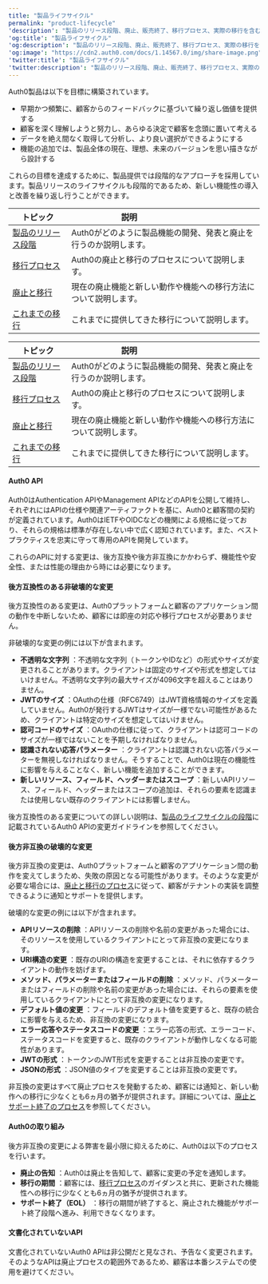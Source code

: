 ```yaml
---
title: "製品ライフサイクル"
permalink: "product-lifecycle"
'description': "製品のリリース段階、廃止、販売終了、移行プロセス、実際の移行を含む、Auth0の製品ライフサイクルについて説明します。"
'og:title': "製品ライフサイクル"
'og:description': "製品のリリース段階、廃止、販売終了、移行プロセス、実際の移行を含む、Auth0の製品ライフサイクルについて説明します。"
'og:image': "https://cdn2.auth0.com/docs/1.14567.0/img/share-image.png"
'twitter:title': "製品ライフサイクル"
'twitter:description': "製品のリリース段階、廃止、販売終了、移行プロセス、実際の移行を含む、Auth0の製品ライフサイクルについて説明します。"
---
```


Auth0製品は以下を目標に構築されています。

* 早期かつ頻繁に、顧客からのフィードバックに基づいて繰り返し価値を提供する
* 顧客を深く理解しようと努力し、あらゆる決定で顧客を念頭に置いて考える
* データを絶え間なく取得して分析し、より良い選択ができるようにする
* 機能の追加では、製品全体の現在、理想、未来のバージョンを思い描きながら設計する

これらの目標を達成するために、製品提供では段階的なアプローチを採用しています。製品リリースのライフサイクルも段階的であるため、新しい機能性の導入と改善を繰り返し行うことができます。

<table class="table"><thead>
<tr>
<th><strong>トピック</strong></th>
<th><strong>説明</strong>                                </th>
</tr>
</thead>
<tbody>
<tr>
<td><a href="/docs/ja-jp/product-lifecycle/product-release-stages">製品のリリース段階</a></td>
<td>Auth0がどのように製品機能の開発、発表と廃止を行うのか説明します。</td>
</tr>
<tr>
<td><a href="/docs/ja-jp/product-lifecycle/migration-process">移行プロセス</a></td>
<td>Auth0の廃止と移行のプロセスについて説明します。</td>
</tr>
<tr>
<td><a href="/docs/ja-jp/product-lifecycle/deprecations-and-migrations">廃止と移行</a></td>
<td>現在の廃止機能と新しい動作や機能への移行方法について説明します。</td>
</tr>
<tr>
<td><a href="/docs/ja-jp/product-lifecycle/past-migrations">これまでの移行</a></td>
<td>これまでに提供してきた移行について説明します。</td>
</tr>
</tbody>
</table>

<table class="table"><thead>
<tr>
<th><strong>トピック</strong></th>
<th><strong>説明</strong>                                </th>
</tr>
</thead>
<tbody>
<tr>
<td><a href="/docs/ja-jp/product-lifecycle/product-release-stages">製品のリリース段階</a></td>
<td>Auth0がどのように製品機能の開発、発表と廃止を行うのか説明します。</td>
</tr>
<tr>
<td><a href="/docs/ja-jp/product-lifecycle/migration-process">移行プロセス</a></td>
<td>Auth0の廃止と移行のプロセスについて説明します。</td>
</tr>
<tr>
<td><a href="/docs/ja-jp/product-lifecycle/deprecations-and-migrations">廃止と移行</a></td>
<td>現在の廃止機能と新しい動作や機能への移行方法について説明します。</td>
</tr>
<tr>
<td><a href="/docs/ja-jp/product-lifecycle/past-migrations">これまでの移行</a></td>
<td>これまでに提供してきた移行について説明します。</td>
</tr>
</tbody>
</table>

#### Auth0 API

Auth0はAuthentication APIや<Tooltip data-tooltip-id="react-containers-DefinitionTooltip-0" href="/docs/ja-jp/glossary?term=management-api" tip="Management API: 顧客が管理タスクを実行できるようにするための製品。" cta="用語集の表示">Management API</Tooltip>などのAPIを公開して維持し、それぞれにはAPIの仕様や関連アーティファクトを基に、Auth0と顧客間の契約が定義されています。Auth0はIETFやOIDCなどの機関による規格に従っており、それらの規格は標準が存在しない中で広く認知されています。また、ベストプラクティスを忠実に守って専用のAPIを開発しています。

これらのAPIに対する変更は、後方互換や後方非互換にかかわらず、機能性や安全性、または性能の理由から時には必要になります。

#### 後方互換性のある非破壊的な変更

後方互換性のある変更は、Auth0プラットフォームと顧客のアプリケーション間の動作を中断しないため、顧客には即座の対応や移行プロセスが必要ありません。

非破壊的な変更の例には以下が含まれます。

* **不透明な文字列** ：不透明な文字列（トークンやIDなど）の形式やサイズが変更されることがあります。クライアントは固定のサイズや形式を想定してはいけません。不透明な文字列の最大サイズが4096文字を超えることはありません。
* **<Tooltip data-tooltip-id="react-containers-DefinitionTooltip-3" href="/docs/ja-jp/glossary?term=json-web-token" tip="JSON Web Token（JWT）: 二者間のクレームを安全に表現するために使用される標準IDトークン形式（および多くの場合、アクセストークン形式）。" cta="用語集の表示">JWT</Tooltip>のサイズ** ：<Tooltip data-tooltip-id="react-containers-DefinitionTooltip-0" href="/docs/ja-jp/glossary?term=oath2" tip="OAuth 2.0: 認可プロトコルとワークフローを定義する認可フレームワーク。" cta="用語集の表示">OAuth</Tooltip>の仕様（RFC6749）はJWT資格情報のサイズを定義していません。Auth0が発行するJWTはサイズが一様でない可能性があるため、クライアントは特定のサイズを想定してはいけません。
* **認可コードのサイズ** ：OAuthの仕様に従って、クライアントは認可コードのサイズが一様ではないことを予期しなければなりません。
* **認識されない応答パラメーター** ：クライアントは認識されない応答パラメーターを無視しなければなりません。そうすることで、Auth0は現在の機能性に影響を与えることなく、新しい機能を追加することができます。
* **新しいリソース、フィールド、ヘッダーまたはスコープ** ：新しいAPIリソース、フィールド、ヘッダーまたはスコープの追加は、それらの要素を認識または使用しない既存のクライアントには影響しません。

後方互換性のある変更についての詳しい説明は、[製品のライフサイクルの段階](/docs/ja-jp/troubleshoot/product-lifecycle/product-release-stages)に記載されているAuth0 APIの変更ガイドラインを参照してください。

#### 後方非互換の破壊的な変更

後方非互換の変更は、Auth0プラットフォームと顧客のアプリケーション間の動作を変えてしまうため、失敗の原因となる可能性があります。そのような変更が必要な場合には、[廃止と移行のプロセス](/docs/ja-jp/troubleshoot/product-lifecycle/deprecations-and-migrations)に従って、顧客がテナントの実装を調整できるように通知とサポートを提供します。

破壊的な変更の例には以下が含まれます。

* **APIリソースの削除** ：APIリソースの削除や名前の変更があった場合には、そのリソースを使用しているクライアントにとって非互換の変更になります。
* **URI構造の変更** ：既存のURIの構造を変更することは、それに依存するクライアントの動作を妨げます。
* **メソッド、パラメーターまたはフィールドの削除** ：メソッド、パラメーターまたはフィールドの削除や名前の変更があった場合には、それらの要素を使用しているクライアントにとって非互換の変更になります。
* **デフォルト値の変更** ：フィールドのデフォルト値を変更すると、既存の統合に影響を与えるため、非互換の変更になります。
* **エラー応答やステータスコードの変更** ：エラー応答の形式、エラーコード、ステータスコードを変更すると、既存のクライアントが動作しなくなる可能性があります。
* **JWTの形式** ：トークンのJWT形式を変更することは非互換の変更です。
* **JSONの形式** ：JSON値のタイプを変更することは非互換の変更です。

非互換の変更はすべて廃止プロセスを発動するため、顧客には通知と、新しい動作への移行に少なくとも6ヵ月の猶予が提供されます。詳細については、[廃止とサポート終了のプロセス](/docs/ja-jp/troubleshoot/product-lifecycle/deprecations-and-migrations)を参照してください。

#### Auth0の取り組み

後方非互換の変更による弊害を最小限に抑えるために、Auth0は以下のプロセスを行います。

* **廃止の告知** ：Auth0は廃止を告知して、顧客に変更の予定を通知します。
* **移行の期間** ：顧客には、[移行プロセス](/docs/ja-jp/troubleshoot/product-lifecycle/migration-process)のガイダンスと共に、更新された機能性への移行に少なくとも6ヵ月の猶予が提供されます。
* **サポート終了（EOL）** ：移行の期間が終了すると、廃止された機能がサポート終了段階へ進み、利用できなくなります。

#### 文書化されていないAPI

文書化されていないAuth0 APIは非公開だと見なされ、予告なく変更されます。そのようなAPIは廃止プロセスの範囲外であるため、顧客は本番システムでの使用を避けてください。